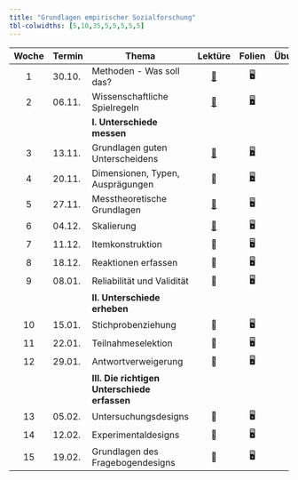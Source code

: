 ```yaml
---
title: "Grundlagen empirischer Sozialforschung"
tbl-colwidths: [5,10,35,5,5,5,5,5]
---
```


| Woche | Termin | Thema | Lektüre | Folien | Übungen | Aufgabenblätter | Vertiefungen |
|:-------:|---------|---------|:-------:|:-------:|:-------:|:-------:|:-------:|
| 1 | 30.10. | Methoden - Was soll das? | [📖](https://link.springer.com/rwe/10.1007/978-3-658-39759-3_21-1 "Schamlose Eigenwerbung") | 🖥 |  |  | 📁 |
| 2 | 06.11. | Wissenschaftliche Spielregeln | [📖](https://www.scientificamerican.com/article/what-happens-when-an-entire-scientific-field-changes-its-mind/ "Wissenschaftliche Revolutiönchen") | [🖥](slides/01-slides.qmd "Wissenschaftliche Spielregeln") |  |  |  |
|  |  | **I. Unterschiede messen** |  |  |  |  |  |
| 3 | 13.11. | Grundlagen guten Unterscheidens | [📖](https://flowingdata.com/2016/07/20/modern-family-structure/ "Welche unterschiedlichen Haushaltsformen gibt es da draußen?") | [🖥](slides/02-slides.qmd "Grundlagen guten Unterscheidens") | ✍ |  |  |
| 4 | 20.11. | Dimensionen, Typen, Ausprägungen | 📖 | [🖥](03-slides.qmd) | ✍ |  |  |
| 5 | 27.11. | Messtheoretische Grundlagen | [📖](https://link.springer.com/content/pdf/10.1007/978-3-658-21308-4_107.pdf "Blasius (2019): Skalierung") | 🖥 | ✍ |  |  |
| 6 | 04.12. | Skalierung | [📖](https://link.springer.com/content/pdf/10.1007/978-3-658-21308-4_62.pdf "Latcheva & Davidov (2019)") | 🖥 | ✍ |  |  |
| 7 | 11.12. | Itemkonstruktion | 📖 | 🖥 | ✍ |  |  |
| 8 | 18.12. | Reaktionen erfassen | 📖 | 🖥 | ✍ |  |  |
| 9 | 08.01. | Reliabilität und Validität | 📖 | 🖥 | ✍ | 📋 |  |
|  |  | **II. Unterschiede erheben** |  |  |  |  |  |
| 10 | 15.01. | Stichprobenziehung | 📖 | 🖥 | ✍ |  |  |
| 11 | 22.01. | Teilnahmeselektion | 📖 | 🖥 | ✍ |  |  |
| 12 | 29.01. | Antwortverweigerung | 📖 | 🖥 | ✍ | 📋 |  |
|  |  | **III. Die richtigen Unterschiede erfassen** |  |  |  |  |  |
| 13 | 05.02. | Untersuchungsdesigns | 📖 | 🖥 | ✍ |  |  |
| 14 | 12.02. | Experimentaldesigns | 📖 | 🖥 | ✍ |  |  |
| 15 | 19.02. | Grundlagen des Fragebogendesigns | 📖 | 🖥 | ✍ | 📋 |  |
